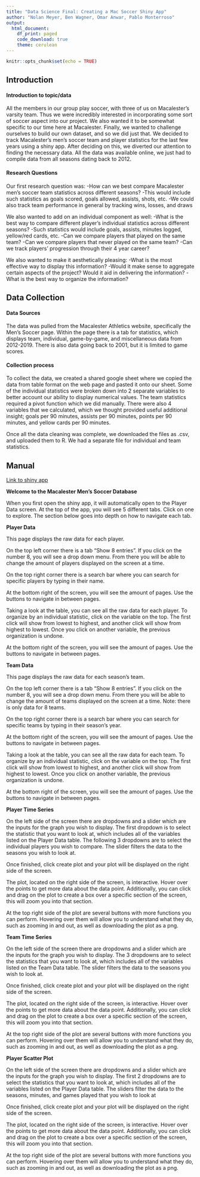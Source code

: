 ```yaml
---
title: "Data Science Final: Creating a Mac Soccer Shiny App"
author: "Nolan Meyer, Ben Wagner, Omar Anwar, Pablo Monterroso"
output: 
  html_document:
    df_print: paged
    code_download: true
    theme: cerulean
---
```


```r
knitr::opts_chunk$set(echo = TRUE)
```


## Introduction


#### Introduction to topic/data

All the members in our group play soccer, with three of us on Macalester’s varsity team. Thus we were incredibly interested in incorporating some sort of soccer aspect into our project. We also wanted it to be somewhat specific to our time here at Macalester. Finally, we wanted to challenge ourselves to build our own dataset, and so we did just that. We decided to track Macalester’s men’s soccer team and player statistics for the last few years using a shiny app. After deciding on this, we diverted our attention to finding the necessary data. All the data was available online, we just had to compile data from all seasons dating back to 2012.


#### Research Questions
Our first research question was:
-How can we best compare Macalester men’s soccer team statistics across different seasons? 
    -This would include such statistics as goals scored, goals allowed, assists, shots, etc.
    -We could also track team performance in general by tracking wins, losses, and draws

We also wanted to add on an individual component as well: 
-What is the best way to compare different player’s individual statistics across different seasons? 
    -Such statistics would include goals, assists, minutes logged, yellow/red cards, etc.
    -Can we compare players that played on the same team?
    -Can we compare players that never played on the same team? 
    -Can we track players' progression through their 4 year career? 

We also wanted to make it aesthetically pleasing:
-What is the most effective way to display this information? 
    -Would it make sense to aggregate certain aspects of the project? Would it aid in delivering the            information? 
    -What is the best way to organize the information?



## Data Collection


#### Data Sources

The data was pulled from the Macalester Athletics website, specifically the Men's Soccer page.  Within the page there is a tab for statistics, which displays team, individual, game-by-game, and miscellaneous data from 2012-2019. There is also data going back to 2001, but it is limited to game scores.

#### Collection process

To collect the data, we created a shared google sheet where we copied the data from table format on the web page and pasted it onto our sheet. Some of the individual statistics were broken down into 2 separate variables to better account our ability to display numerical values. The team statistics required a pivot function which we did manually. There were also 4 variables that we calculated, which we thought provided useful additional insight; goals per 90 minutes, assists per 90 minutes, points per 90 minutes, and yellow cards per 90 minutes. 

Once all the data cleaning was complete, we downloaded the files as .csv, and uploaded them to R. We had a separate file for individual and team statistics.

## Manual

[Link to shiny app](https://nolanmeyer.shinyapps.io/DataSciFinalProjMSOC/)

**Welcome to the Macalester Men’s Soccer Database**

When you first open the shiny app, it will automatically open to the Player Data screen. At the top of the app, you will see 5 different tabs. Click on one to explore. The section below goes into depth on how to navigate each tab.

**Player Data**

This page displays the raw data for each player. 

On the top left corner there is a tab “Show 8 entries”. If you click on the number 8, you will see a drop down menu. From there you will be able to change the amount of players displayed on the screen at a time. 

On the top right corner there is a search bar where you can search for specific players by typing in their name.

At the bottom right of the screen, you will see the amount of pages. Use the buttons to navigate in between pages. 

Taking a look at the table, you can see all the raw data for each player. To organize by an individual statistic, click on the variable on the top. The first click will show from lowest to highest, and another click will show from highest to lowest. Once you click on another variable, the previous organization is undone. 

At the bottom right of the screen, you will see the amount of pages. Use the buttons to navigate in between pages. 

**Team Data**

This page displays the raw data for each season’s team. 

On the top left corner there is a tab “Show 8 entries”. If you click on the number 8, you will see a drop down menu. From there you will be able to change the amount of teams displayed on the screen at a time. Note: there is only data for 8 teams.

On the top right corner there is a search bar where you can search for specific teams by typing in their season’s year.

At the bottom right of the screen, you will see the amount of pages. Use the buttons to navigate in between pages. 

Taking a look at the table, you can see all the raw data for each team. To organize by an individual statistic, click on the variable on the top. The first click will show from lowest to highest, and another click will show from highest to lowest. Once you click on another variable, the previous organization is undone. 

At the bottom right of the screen, you will see the amount of pages. Use the buttons to navigate in between pages. 

**Player Time Series**

On the left side of the screen there are dropdowns and a slider which are the inputs for the graph you wish to display. The first dropdown is to select the statistic that you want to look at, which includes all of the variables listed on the Player Data table. The following 3 dropdowns are to select the individual players you wish to compare. The slider filters the data to the seasons you wish to look at.

Once finished, click create plot and your plot will be displayed on the right side of the screen.

The plot, located on the right side of the screen, is interactive. Hover over the points to get more data about the data point. Additionally, you can click and drag on the plot to create a box over a specific section of the screen, this will zoom you into that section.

At the top right side of the plot are several buttons with more functions you can perform. Hovering over them will allow you to understand what they do, such as zooming in and out, as well as downloading the plot as a png.

**Team Time Series**

On the left side of the screen there are dropdowns and a slider which are the inputs for the graph you wish to display. The 3 dropdowns are to select the statistics that you want to look at, which includes all of the variables listed on the Team Data table. The slider filters the data to the seasons you wish to look at.

Once finished, click create plot and your plot will be displayed on the right side of the screen.

The plot, located on the right side of the screen, is interactive. Hover over the points to get more data about the data point. Additionally, you can click and drag on the plot to create a box over a specific section of the screen, this will zoom you into that section.

At the top right side of the plot are several buttons with more functions you can perform. Hovering over them will allow you to understand what they do, such as zooming in and out, as well as downloading the plot as a png.

**Player Scatter Plot**

On the left side of the screen there are dropdowns and a slider which are the inputs for the graph you wish to display. The first 2 dropdowns are to select the statistics that you want to look at, which includes all of the variables listed on the Player Data table. The sliders filter the data to the seasons, minutes, and games played that you wish to look at

Once finished, click create plot and your plot will be displayed on the right side of the screen.

The plot, located on the right side of the screen, is interactive. Hover over the points to get more data about the data point. Additionally, you can click and drag on the plot to create a box over a specific section of the screen, this will zoom you into that section.

At the top right side of the plot are several buttons with more functions you can perform. Hovering over them will allow you to understand what they do, such as zooming in and out, as well as downloading the plot as a png.

